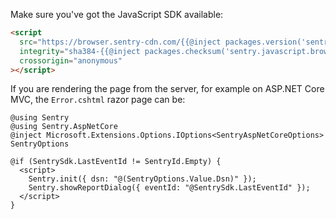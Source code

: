Make sure you've got the JavaScript SDK available:

```html
<script
  src="https://browser.sentry-cdn.com/{{@inject packages.version('sentry.javascript.browser') }}/bundle.min.js"
  integrity="sha384-{{@inject packages.checksum('sentry.javascript.browser', 'bundle.min.js', 'sha384-base64') }}"
  crossorigin="anonymous"
></script>
```

If you are rendering the page from the server, for example on ASP.NET Core MVC, the `Error.cshtml` razor page can be:

```cshtml
@using Sentry
@using Sentry.AspNetCore
@inject Microsoft.Extensions.Options.IOptions<SentryAspNetCoreOptions> SentryOptions

@if (SentrySdk.LastEventId != SentryId.Empty) {
  <script>
    Sentry.init({ dsn: "@(SentryOptions.Value.Dsn)" });
    Sentry.showReportDialog({ eventId: "@SentrySdk.LastEventId" });
  </script>
}
```
